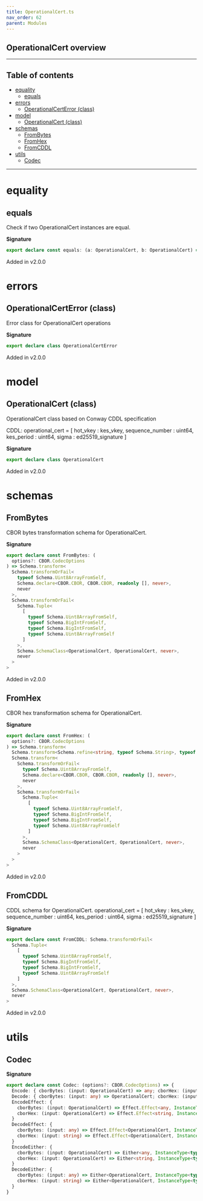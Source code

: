 ```yaml
---
title: OperationalCert.ts
nav_order: 62
parent: Modules
---
```


## OperationalCert overview

---

<h2 className="text-delta">Table of contents</h2>

- [equality](#equality)
  - [equals](#equals)
- [errors](#errors)
  - [OperationalCertError (class)](#operationalcerterror-class)
- [model](#model)
  - [OperationalCert (class)](#operationalcert-class)
- [schemas](#schemas)
  - [FromBytes](#FromBytes)
  - [FromHex](#FromHex)
  - [FromCDDL](#fromcddl)
- [utils](#utils)
  - [Codec](#codec)

---

# equality

## equals

Check if two OperationalCert instances are equal.

**Signature**

```ts
export declare const equals: (a: OperationalCert, b: OperationalCert) => boolean
```

Added in v2.0.0

# errors

## OperationalCertError (class)

Error class for OperationalCert operations

**Signature**

```ts
export declare class OperationalCertError
```

Added in v2.0.0

# model

## OperationalCert (class)

OperationalCert class based on Conway CDDL specification

CDDL: operational_cert = [
hot_vkey : kes_vkey,
sequence_number : uint64,
kes_period : uint64,
sigma : ed25519_signature
]

**Signature**

```ts
export declare class OperationalCert
```

Added in v2.0.0

# schemas

## FromBytes

CBOR bytes transformation schema for OperationalCert.

**Signature**

```ts
export declare const FromBytes: (
  options?: CBOR.CodecOptions
) => Schema.transform<
  Schema.transformOrFail<
    typeof Schema.Uint8ArrayFromSelf,
    Schema.declare<CBOR.CBOR, CBOR.CBOR, readonly [], never>,
    never
  >,
  Schema.transformOrFail<
    Schema.Tuple<
      [
        typeof Schema.Uint8ArrayFromSelf,
        typeof Schema.BigIntFromSelf,
        typeof Schema.BigIntFromSelf,
        typeof Schema.Uint8ArrayFromSelf
      ]
    >,
    Schema.SchemaClass<OperationalCert, OperationalCert, never>,
    never
  >
>
```

Added in v2.0.0

## FromHex

CBOR hex transformation schema for OperationalCert.

**Signature**

```ts
export declare const FromHex: (
  options?: CBOR.CodecOptions
) => Schema.transform<
  Schema.transform<Schema.refine<string, typeof Schema.String>, typeof Schema.Uint8ArrayFromSelf>,
  Schema.transform<
    Schema.transformOrFail<
      typeof Schema.Uint8ArrayFromSelf,
      Schema.declare<CBOR.CBOR, CBOR.CBOR, readonly [], never>,
      never
    >,
    Schema.transformOrFail<
      Schema.Tuple<
        [
          typeof Schema.Uint8ArrayFromSelf,
          typeof Schema.BigIntFromSelf,
          typeof Schema.BigIntFromSelf,
          typeof Schema.Uint8ArrayFromSelf
        ]
      >,
      Schema.SchemaClass<OperationalCert, OperationalCert, never>,
      never
    >
  >
>
```

Added in v2.0.0

## FromCDDL

CDDL schema for OperationalCert.
operational_cert = [
hot_vkey : kes_vkey,
sequence_number : uint64,
kes_period : uint64,
sigma : ed25519_signature
]

**Signature**

```ts
export declare const FromCDDL: Schema.transformOrFail<
  Schema.Tuple<
    [
      typeof Schema.Uint8ArrayFromSelf,
      typeof Schema.BigIntFromSelf,
      typeof Schema.BigIntFromSelf,
      typeof Schema.Uint8ArrayFromSelf
    ]
  >,
  Schema.SchemaClass<OperationalCert, OperationalCert, never>,
  never
>
```

Added in v2.0.0

# utils

## Codec

**Signature**

```ts
export declare const Codec: (options?: CBOR.CodecOptions) => {
  Encode: { cborBytes: (input: OperationalCert) => any; cborHex: (input: OperationalCert) => string }
  Decode: { cborBytes: (input: any) => OperationalCert; cborHex: (input: string) => OperationalCert }
  EncodeEffect: {
    cborBytes: (input: OperationalCert) => Effect.Effect<any, InstanceType<typeof OperationalCertError>>
    cborHex: (input: OperationalCert) => Effect.Effect<string, InstanceType<typeof OperationalCertError>>
  }
  DecodeEffect: {
    cborBytes: (input: any) => Effect.Effect<OperationalCert, InstanceType<typeof OperationalCertError>>
    cborHex: (input: string) => Effect.Effect<OperationalCert, InstanceType<typeof OperationalCertError>>
  }
  EncodeEither: {
    cborBytes: (input: OperationalCert) => Either<any, InstanceType<typeof OperationalCertError>>
    cborHex: (input: OperationalCert) => Either<string, InstanceType<typeof OperationalCertError>>
  }
  DecodeEither: {
    cborBytes: (input: any) => Either<OperationalCert, InstanceType<typeof OperationalCertError>>
    cborHex: (input: string) => Either<OperationalCert, InstanceType<typeof OperationalCertError>>
  }
}
```
